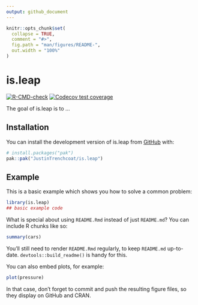 ```yaml
---
output: github_document
---
```


<!-- README.md is generated from README.Rmd. Please edit that file -->

```r
knitr::opts_chunk$set(
  collapse = TRUE,
  comment = "#>",
  fig.path = "man/figures/README-",
  out.width = "100%"
)
```

# is.leap

  <!-- badges: start -->
  [![R-CMD-check](https://github.com/JustinTrenchcoat/is.leap/actions/workflows/R-CMD-check.yaml/badge.svg)](https://github.com/JustinTrenchcoat/is.leap/actions/workflows/R-CMD-check.yaml)
    [![Codecov test coverage](https://codecov.io/gh/JustinTrenchcoat/is.leap/graph/badge.svg)](https://app.codecov.io/gh/JustinTrenchcoat/is.leap)
  <!-- badges: end -->

The goal of is.leap is to ...

## Installation

You can install the development version of is.leap from [GitHub](https://github.com/) with:

``` r
# install.packages("pak")
pak::pak("JustinTrenchcoat/is.leap")
```

## Example

This is a basic example which shows you how to solve a common problem:

```r
library(is.leap)
## basic example code
```

What is special about using `README.Rmd` instead of just `README.md`? You can include R chunks like so:

```r
summary(cars)
```

You'll still need to render `README.Rmd` regularly, to keep `README.md` up-to-date. `devtools::build_readme()` is handy for this.

You can also embed plots, for example:

```r
plot(pressure)
```

In that case, don't forget to commit and push the resulting figure files, so they display on GitHub and CRAN.
